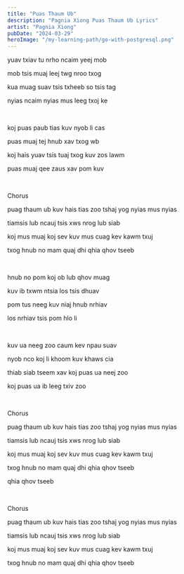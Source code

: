 ```yaml
---
title: "Puas Thaum Ub"
description: "Pagnia Xiong Puas Thaum Ub Lyrics"
artist: "Pagnia Xiong"
pubDate: "2024-03-29"
heroImage: "/my-learning-path/go-with-postgresql.png"
---
```


yuav txiav tu nrho ncaim yeej mob

mob tsis muaj leej twg nroo txog

kua muag suav tsis txheeb so tsis tag

nyias ncaim nyias mus leeg txoj ke

<br />

koj puas paub tias kuv nyob li cas

puas muaj tej hnub xav txog wb

koj hais yuav tsis tuaj txog kuv zos lawm

puas muaj qee zaus xav pom kuv

<br />

Chorus

puag thaum ub kuv hais tias zoo tshaj yog nyias mus nyias

tiamsis lub ncauj tsis xws nrog lub siab

koj mus muaj koj sev kuv mus cuag kev kawm txuj

txog hnub no mam quaj dhi qhia qhov tseeb

<br />

hnub no pom koj ob lub qhov muag

kuv ib txwm ntsia los tsis dhuav

pom tus neeg kuv niaj hnub nrhiav

los nrhiav tsis pom hlo li

<br />

kuv ua neeg zoo caum kev npau suav

nyob nco koj li khoom kuv khaws cia

thiab siab tseem xav koj puas ua neej zoo

koj puas ua ib leeg txiv zoo

<br />

Chorus

puag thaum ub kuv hais tias zoo tshaj yog nyias mus nyias

tiamsis lub ncauj tsis xws nrog lub siab

koj mus muaj koj sev kuv mus cuag kev kawm txuj

txog hnub no mam quaj dhi qhia qhov tseeb

qhia qhov tseeb

<br />

Chorus

puag thaum ub kuv hais tias zoo tshaj yog nyias mus nyias

tiamsis lub ncauj tsis xws nrog lub siab

koj mus muaj koj sev kuv mus cuag kev kawm txuj

txog hnub no mam quaj dhi qhia qhov tseeb
